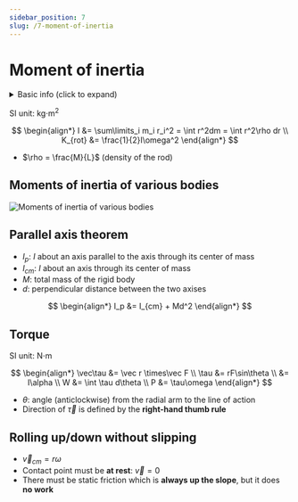 ```yaml
---
sidebar_position: 7
slug: /7-moment-of-inertia
---
```


# Moment of inertia

<details>
<summary>Basic info (click to expand)</summary>

- $s = r\theta$ , $\omega = \frac{d\theta}{dt}$ , $\alpha = \frac{d\omega}{dt}$
- **Anticlockwise** rotation: $\Delta\theta > 0$
- Direction of $\vec\omega$ is defined by the **right-hand thumb rule**

$$
\begin{align*}
v_{tan} &= r\omega \\
a_{tan} &= r\alpha \\
a_{rad} &= \frac{v^2}{r} = \omega^2 r
\end{align*}
$$

</details>

SI unit: kg$\cdot$m$^2$

$$
\begin{align*}
I &= \sum\limits_i m_i r_i^2 = \int r^2dm = \int r^2\rho dr \\
K_{rot} &= \frac{1}{2}I\omega^2
\end{align*}
$$

- $\rho = \frac{M}{L}$ (density of the rod)

## Moments of inertia of various bodies

![Moments of inertia of various bodies](/img/figures/moment-of-inertia-of-various-bodies.png)

## Parallel axis theorem

- $I_p$: $I$ about an axis parallel to the axis through its center of mass
- $I_{cm}$: $I$ about an axis through its center of mass
- $M$: total mass of the rigid body
- $d$: perpendicular distance between the two axises

$$
\begin{align*}
I_p &= I_{cm} + Md^2
\end{align*}
$$

## Torque

SI unit: N$\cdot$m

$$
\begin{align*}
\vec\tau &= \vec r \times\vec F \\
\tau &= rF\sin\theta \\
&= I\alpha \\
W &= \int \tau d\theta \\
P &= \tau\omega
\end{align*}
$$

- $\theta$: angle (anticlockwise) from the radial arm to the line of action
- Direction of $\vec\tau$ is defined by the **right-hand thumb rule**

## Rolling up/down without slipping

- $\vec v_{cm} = r\omega$
- Contact point must be **at rest**: $\vec v = 0$
- There must be static friction which is **always up the slope**, but it does **no work**
